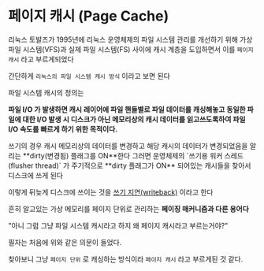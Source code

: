 
# 페이지 캐시 (Page Cache)

리눅스 토발즈가 1995년에 리눅스 운영체제의 파일 시스템 관리를 개선하기 위해 가상 파일 시스템(VFS)과 실제 파일 시스템(FS) 사이에 캐시 계층을 도입하면서 이를 `페이지 캐시` 라고 부르게되었다

간단하게 `리눅스의 파일 시스템 캐시 방식` 이라고 보면 된다

파일 시스템 캐시의 정의는

**파일 I/O 가 발생하면 캐시 레이어에 파일 핸들별로 파일 데이터를 캐싱해놓고 동일한 파일에 대한 I/O 발생 시 디스크가 아닌 메모리상의 캐시 데이터를 읽고쓰도록하여 파일 I/O 속도를 빠르게 하기 위한 목적이다.**

<Callout type="info" emoji="❕">
쓰기의 경우 캐시 메모리상의 데이터를 변경하고 해당 캐시의 데이터가
변경되었음을 알리는 **dirty(변경됨) 플래그를 ON**한다 그러면 운영체제의
`쓰기용 워커 스레드(flusher thread)` 가 주기적으로 **dirty 플래그가 ON**
되어있는 캐시들을 찾아서 디스크에 쓰게 된다

이렇게 뒤늦게 디스크에 쓰이는 것을 [쓰기 지연(writeback)](https://scslab-intern.gitbooks.io/linux-kernel-hacking/content/chapter16.html) 이라고 한다

</Callout>

흔히 알고있는 가상 메모리를 페이지 단위로 관리하는 **페이징 매커니즘과 다른 용어다**

<Callout type="warning" emoji="❔">
"아니 그럼 그냥 파일 시스템 캐시라고 하지 왜 페이지 캐시라고 부르는거야?"

필자는 처음에 위와 같은 의문이 들었다.

찾아보니 그냥 `페이지 단위` 로 캐싱하는 방식이라 `페이지 캐시` 라고 부르게된 것 같다.

</Callout>
